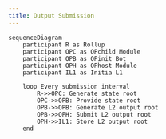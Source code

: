```yaml
---
title: Output Submission
---
```


```mermaid
sequenceDiagram
    participant R as Rollup
    participant OPC as OPchild Module
    participant OPB as OPinit Bot
    participant OPH as OPhost Module
    participant IL1 as Initia L1

    loop Every submission interval
        R->>OPC: Generate state root
        OPC->>OPB: Provide state root
        OPB->>OPB: Generate L2 output root
        OPB->>OPH: Submit L2 output root
        OPH->>IL1: Store L2 output root
    end
```
